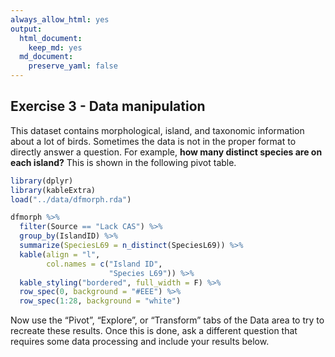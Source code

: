 ```yaml
---
always_allow_html: yes
output: 
  html_document: 
    keep_md: yes
  md_document:
    preserve_yaml: false
---
```


<p></p>
## Exercise 3 - Data manipulation 
This dataset contains morphological, island, and taxonomic information about a lot of birds. Sometimes the data is not in the proper format to directly answer a question. For example, **how many distinct species are on each island?** This is shown in the following pivot table.

```r
library(dplyr)
library(kableExtra)
load("../data/dfmorph.rda")

dfmorph %>% 
  filter(Source == "Lack CAS") %>% 
  group_by(IslandID) %>% 
  summarize(SpeciesL69 = n_distinct(SpeciesL69)) %>%
  kable(align = "l",
        col.names = c("Island ID",
                      "Species L69")) %>%
  kable_styling("bordered", full_width = F) %>%
  row_spec(0, background = "#EEE") %>% 
  row_spec(1:28, background = "white")
```

Now use the "Pivot", "Explore", or "Transform" tabs of the Data area to try to recreate these results. Once this is done, ask a different question that requires some data processing and include your results below.